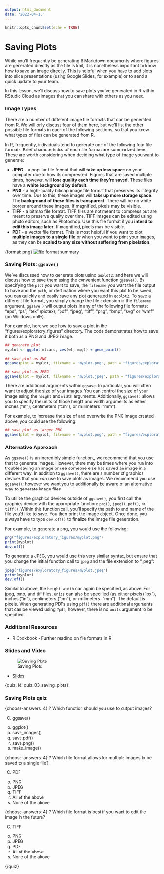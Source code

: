 ```yaml
---
output: html_document
date: '2022-04-11'
---
```


```r
knitr::opts_chunk$set(echo = TRUE)
```

# Saving Plots

While you'll frequently be generating R Markdown documents where figures are generated directly as the file is knit, it is nonetheless important to know how to save an image directly. This is helpful when you have to add plots into slide presentations (using Google Slides, for example) or to send a quick update to your team.

In this lesson, we'll discuss how to save plots you've generated in R within RStudio Cloud as images that you can share with others as you need.

### Image Types

There are a number of different image file formats that can be generated from R.  We will only discuss four of them here, but we'll list the other possible file formats in each of the following sections, so that you know what types of files can be generated from R.

In R, frequently, individuals tend to generate one of the following four file formats. Brief characteristics of each file format are summarized here. These are worth considering when deciding what type of image you want to generate:

* __JPEG__ - a popular file format that will **take up less space** on your computer due to how its compressed. Figures that are saved multiple times, however, will **lose quality each time they're saved**. These files have a **white background by default**.
* __PNG__ - a high-quality bitmap image file format that preserves its integrity over time. Due to this, these images will **take up more storage space**. The **background of these files is transparent**. There will be no white border around these images.  If magnified, pixels may be visible.
* __TIFF__ - a bitmap file format. TIFF files are not meant to compress but are meant to preserve quality over time. TIFF images can be edited using photo editors, such as Photoshop. Use this file format if you **intend to edit this image later**. If magnified, pixels may be visible.
* __PDF__ - a vector file format. This is most helpful if you want to plot **multiple images to a single file** or when you want to print your images, as they can be **scaled to any size without suffering from pixelation**.

{format: png}
![file format summary](https://docs.google.com/presentation/d/1O_10dR6Nb273S0bF-Xv3VCCHweagVzRJVv7HI1NPMBs/export/png?id=1O_10dR6Nb273S0bF-Xv3VCCHweagVzRJVv7HI1NPMBs&pageid=g3c02ec7cbb_0_0)

### Saving Plots: `ggsave()`

We've discussed how to generate plots using `ggplot2`, and here we will discuss how to save them using the convenient function `ggsave()`. By specifying the `plot` you want to save, the `filename` you want the file output to have and the `path`, or destination where you want this plot to be saved, you can quickly and easily save any plot generated in `ggplot2`. To save a different file format, you simply change the file extension in the `filename` argument. `ggsave()` will output plots in any of the following file formats: "eps", "ps", "tex" (pictex), "pdf", "jpeg", "tiff", "png", "bmp", "svg" or "wmf" (on Windows onlly).

For example, here we see how to save a plot in the "figures/exploratory_figures" directory. The code demonstrates how to save it both as a PNG and JPEG image.

```r
## generate plot
myplot <- ggplot(mtcars, aes(wt, mpg)) + geom_point()

## save plot as PNG
ggsave(plot = myplot, filename = "myplot.png", path = "figures/exploratory_figures")

## save plot as JPEG
ggsave(plot = myplot, filename = "myplot.jpeg", path = "figures/exploratory_figures")
```

There are additional arguments within `ggsave`. In particular, you will often want to adjust the size of your images. You can control the size of your image using the `height` and `width` arguments. Additionally, `ggsave()` allows you to specify the units of those height and width arguments as either inches ("in"), centimeters ("cm"), or millimeters ("mm").

For example, to increase the size of and overwrite the PNG image created above, you could use the following:

```r
## save plot as larger PNG
ggsave(plot = myplot, filename = "myplot.png", path = "figures/exploratory_figures", height = 9, width = 9, unit = c("in"))
```

### Alternative Approach

As `ggsave()` is an incredibly simple function,, we recommend that you use that to generate images. However, there may be times where you run into trouble saving an image or see someone else has saved an image in a different way. In addition to `ggsave()`, there are a number of graphics devices that you *can* use to save plots as images. We recommend you use `ggsave()`; however we want you to additionally be aware of an alternative way to generate image files.  

To utilize the graphics devices outside of `ggsave()`, you first call the graphics device with the appropriate function: `png()`, `jpeg()`, `pdf()`, or `tiff()`. Within this function call, you'll specify the path to and name of the file you'd like to save. You then print the image object. Once done, you always have to type `dev.off()` to finalize the image file generation.

For example, to generate a png, you would use the following:

```r
png("figures/exploratory_figures/myplot.png")
print(myplot)
dev.off()
```

To generate a JPEG, you would use this very similar syntax, but ensure that you change the initial function call to `jpeg` and the file extension to ".jpeg":

```r
jpeg("figures/exploratory_figures/myplot.jpeg")
print(myplot)
dev.off()
```

Similar to above, the `height`, `width` can again be specified, as above. For jpeg, bmp, and tiff files, `units` can also be specified (as either pixels ("px"), inches ("in"), centimeters ("cm"), or millimeters ("mm"). The default is pixels. When generating PDFs using `pdf()` there are additional arguments that can be viewed using `?pdf`; however, there is no `units` argument to be specified.

### Additional Resources

* [R Cookbook](http://www.cookbook-r.com/Graphs/Output_to_a_file/)  - Further reading on file formats in R

### Slides and Video

![Saving Plots](https://youtu.be/1z3m_9ZXp0M)

  * [Slides](https://docs.google.com/presentation/d/1O_10dR6Nb273S0bF-Xv3VCCHweagVzRJVv7HI1NPMBs/edit?usp=sharing)


{quiz, id: quiz_03_saving_plots}

### Saving Plots quiz

{choose-answers: 4}
? Which function should you use to output images?

C) ggsave()
o) ggplot()
o) save_images()
o) save.pdf()
o) save.png()
o) make_image()

{choose-answers: 4}
? Which file format allows for multiple images to be saved to a single file?

C) PDF
o) PNG
o) JPEG
o) TIFF
o) All of the above
o) None of the above

{choose-answers: 4}
? Which file format is best if you want to edit the image in the future?

C) TIFF
o) PNG
o) JPEG
o) PDF
o) All of the above
o) None of the above

{/quiz}
